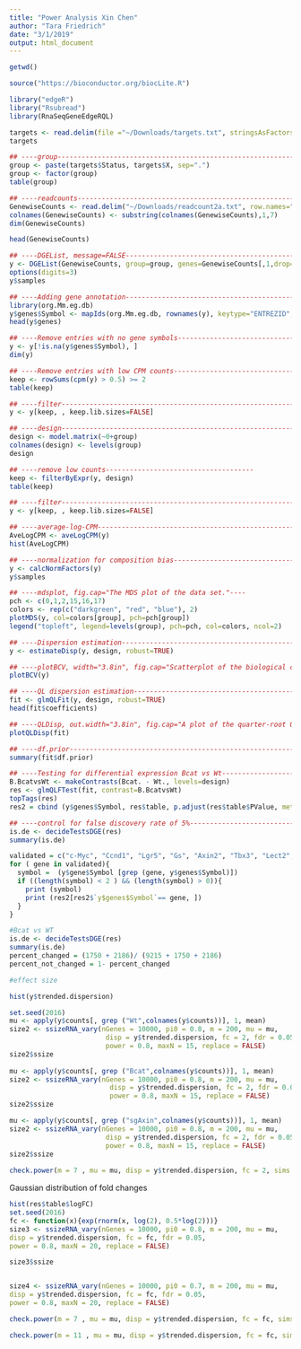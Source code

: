 ```yaml
---
title: "Power Analysis Xin Chen"
author: "Tara Friedrich"
date: "3/1/2019"
output: html_document
---
```


```r
getwd()
```

```r
source("https://bioconductor.org/biocLite.R")
```

```r
library("edgeR")
library("Rsubread")
library(RnaSeqGeneEdgeRQL)
```

```r
targets <- read.delim(file ="~/Downloads/targets.txt", stringsAsFactors=FALSE)
targets
```

```r
## ----group---------------------------------------------------------------
group <- paste(targets$Status, targets$X, sep=".")
group <- factor(group)
table(group)
```

```r
## ----readcounts----------------------------------------------------------
GenewiseCounts <- read.delim("~/Downloads/readcount2a.txt", row.names="geneID")
colnames(GenewiseCounts) <- substring(colnames(GenewiseCounts),1,7)
dim(GenewiseCounts)
```

```r
head(GenewiseCounts)
```

```r
## ----DGEList, message=FALSE----------------------------------------------
y <- DGEList(GenewiseCounts, group=group, genes=GenewiseCounts[,1,drop=FALSE])
options(digits=3)
y$samples
```

```r
## ----Adding gene annotation----------------------------------------------
library(org.Mm.eg.db)
y$genes$Symbol <- mapIds(org.Mm.eg.db, rownames(y), keytype="ENTREZID", column="SYMBOL")
head(y$genes)
```

```r
## ----Remove entries with no gene symbols---------------------------------
y <- y[!is.na(y$genes$Symbol), ]
dim(y)
```

```r
## ----Remove entries with low CPM counts---------------------------------
keep <- rowSums(cpm(y) > 0.5) >= 2
table(keep)
```

```r
## ----filter--------------------------------------------------------------
y <- y[keep, , keep.lib.sizes=FALSE]
```

```r
## ----design--------------------------------------------------------------
design <- model.matrix(~0+group)
colnames(design) <- levels(group)
design
```

```r
## ----remove low counts-------------------------------------
keep <- filterByExpr(y, design)
table(keep)
```

```r
## ----filter--------------------------------------------------------------
y <- y[keep, , keep.lib.sizes=FALSE]
```

```r
## ----average-log-CPM--------------------------------------------------------------
AveLogCPM <- aveLogCPM(y)
hist(AveLogCPM)
```

```r
## ----normalization for composition bias-------------------------------------------
y <- calcNormFactors(y)
y$samples
```

```r
## ----mdsplot, fig.cap="The MDS plot of the data set."----
pch <- c(0,1,2,15,16,17)
colors <- rep(c("darkgreen", "red", "blue"), 2)
plotMDS(y, col=colors[group], pch=pch[group])
legend("topleft", legend=levels(group), pch=pch, col=colors, ncol=2)
```

```r
## ----Dispersion estimation--------------------------------------------
y <- estimateDisp(y, design, robust=TRUE)
```

```r
## ----plotBCV, width="3.8in", fig.cap="Scatterplot of the biological coefficient of variation (BCV) against the average abundance of each gene. The plot shows the square-root estimates of the common, trended and tagwise NB dispersions."----
plotBCV(y)
```

```r
## ----QL dispersion estimation--------------------------------------------------
fit <- glmQLFit(y, design, robust=TRUE)
head(fit$coefficients)
```

```r
## ----QLDisp, out.width="3.8in", fig.cap="A plot of the quarter-root QL dispersion against the average abundance of each gene. Estimates are shown for the raw (before EB moderation), trended and squeezed (after EB moderation) dispersions. Note that the QL dispersions and trend shown here are relative to the NB dispersion trend shown in Figure~\ref{fig:plotBCV}."----
plotQLDisp(fit)
```

```r
## ----df.prior------------------------------------------------------------
summary(fit$df.prior)
```

```r
## ----Testing for differential expression Bcat vs Wt--------------------------------------------------------------
B.BcatvsWt <- makeContrasts(Bcat. - Wt., levels=design)
res <- glmQLFTest(fit, contrast=B.BcatvsWt)
topTags(res)
res2 = cbind (y$genes$Symbol, res$table, p.adjust(res$table$PValue, method="BH"))
```

```r
## ----control for false discovery rate of 5%---------------------------------------------------------
is.de <- decideTestsDGE(res)
summary(is.de)
```


```r
validated = c("c-Myc", "Ccnd1", "Lgr5", "Gs", "Axin2", "Tbx3", "Lect2", "Oat", "Naked", "Sp5")
for ( gene in validated){
  symbol =  (y$gene$Symbol [grep (gene, y$genes$Symbol)])
  if ((length(symbol) < 2 ) && (length(symbol) > 0)){
    print (symbol)
    print (res2[res2$`y$genes$Symbol`== gene, ])
  }
}

#Bcat vs WT 
is.de <- decideTestsDGE(res)
summary(is.de)
percent_changed = (1750 + 2186)/ (9215 + 1750 + 2186)
percent_not_changed = 1- percent_changed

#effect size 
```

```r
hist(y$trended.dispersion)

set.seed(2016)
mu <- apply(y$counts[, grep ("Wt",colnames(y$counts))], 1, mean)
size2 <- ssizeRNA_vary(nGenes = 10000, pi0 = 0.8, m = 200, mu = mu,
                        disp = y$trended.dispersion, fc = 2, fdr = 0.05,
                        power = 0.8, maxN = 15, replace = FALSE)
size2$ssize
     
mu <- apply(y$counts[, grep ("Bcat",colnames(y$counts))], 1, mean)
size2 <- ssizeRNA_vary(nGenes = 10000, pi0 = 0.8, m = 200, mu = mu,
                         disp = y$trended.dispersion, fc = 2, fdr = 0.05,
                         power = 0.8, maxN = 15, replace = FALSE)
size2$ssize

mu <- apply(y$counts[, grep ("sgAxin",colnames(y$counts))], 1, mean)
size2 <- ssizeRNA_vary(nGenes = 10000, pi0 = 0.8, m = 200, mu = mu,
                        disp = y$trended.dispersion, fc = 2, fdr = 0.05,
                        power = 0.8, maxN = 15, replace = FALSE)
size2$ssize
     
check.power(m = 7 , mu = mu, disp = y$trended.dispersion, fc = 2, sims = 10, replace = FALSE)

```
Gaussian distribution of fold changes
```r
hist(res$table$logFC)
set.seed(2016)
fc <- function(x){exp(rnorm(x, log(2), 0.5*log(2)))}
size3 <- ssizeRNA_vary(nGenes = 10000, pi0 = 0.8, m = 200, mu = mu,
disp = y$trended.dispersion, fc = fc, fdr = 0.05,
power = 0.8, maxN = 20, replace = FALSE)

size3$ssize


size4 <- ssizeRNA_vary(nGenes = 10000, pi0 = 0.7, m = 200, mu = mu,
disp = y$trended.dispersion, fc = fc, fdr = 0.05,
power = 0.8, maxN = 20, replace = FALSE)

check.power(m = 7 , mu = mu, disp = y$trended.dispersion, fc = fc, sims = 10, replace = FALSE)

check.power(m = 11 , mu = mu, disp = y$trended.dispersion, fc = fc, sims = 10, replace = FALSE)

```
